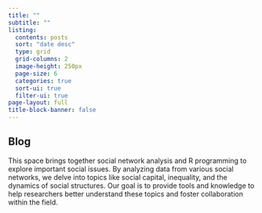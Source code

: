 ```yaml
---
title: ""
subtitle: ""
listing:
  contents: posts
  sort: "date desc"
  type: grid
  grid-columns: 2
  image-height: 250px
  page-size: 6
  categories: true
  sort-ui: true
  filter-ui: true
page-layout: full
title-block-banner: false
---
```



::: {.blog-page}
::: {.blog-header}
# Blog

::: {.blog-description}
This space brings together social network analysis and R programming to explore important social issues. By analyzing data from various social networks, we delve into topics like social capital, inequality, and the dynamics of social structures. Our goal is to provide tools and knowledge to help researchers better understand these topics and foster collaboration within the field.
:::
:::

::: {#listing-content}
:::
:::

